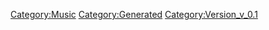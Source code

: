 {{Music
 |Name=星間イヴ（星間飛行 christmas ver.）
 |ID=50
 |Cov=48
 |Cd=17
 |Nam=48
 |Div=48
 |Ma=1
 |SerieId=2
 |SerieLogoId=2
 |WavId=48
 |VariationId=0
 |Dsc=48
 |Strt=10
 |ValkyrieBattle=1
 |ValkyrieIntro=1
 |ValkyrieIntroSky=1
 |DivaSolo=1
 |DivaMulti=1
 |Exp=1
 |OfficialName=星間イヴ（星間飛行 christmas ver.）
 |VocalName=ランカ・リー＝中島愛、シェリル・ノーム starring May'n
 |Description=作品：マクロスF<br /><br />歌手：ランカ・リー＝中島愛、<br />　　　シェリル・ノーム starring May'n<br /><br />作詞：松本隆<br />作曲：菅野よう子
 |StoryTitle=
 |StoryDesc=
 |BuyURL=https://recochoku.jp/song/S21275730/
 |BannerId=3
 |AnmStoreURL=https://anime.dmkt-sp.jp/animestore/ci_pc?workId=20494
}}
[[Category:Music]]
[[Category:Generated]]
[[Category:Version_v_0.1]]
